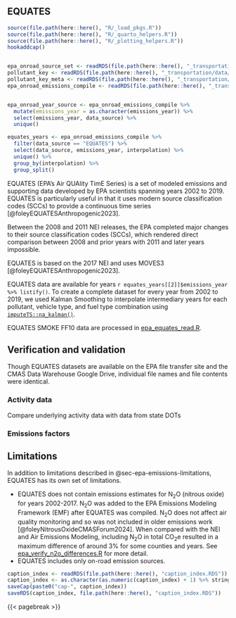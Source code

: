 ## EQUATES {#sec-epa-equates}
```r
source(file.path(here::here(), "R/_load_pkgs.R"))
source(file.path(here::here(), "R/_quarto_helpers.R"))
source(file.path(here::here(), "R/_plotting_helpers.R"))
hookaddcap()


epa_onroad_source_set <- readRDS(file.path(here::here(), "_transportation/data-raw/epa/epa_onroad_source_set.RDS"))
pollutant_key <- readRDS(file.path(here::here(), "_transportation/data/pollutant_key.RDS"))
pollutant_key_meta <- readRDS(file.path(here::here(), "_transportation/data/epa_onroad_source_set.RDS"))
epa_onroad_emissions_compile <- readRDS(file.path(here::here(), "_transportation/data/epa_onroad_emissions_compile.RDS"))


epa_onroad_year_source <- epa_onroad_emissions_compile %>%
  mutate(emissions_year = as.character(emissions_year)) %>%
  select(emissions_year, data_source) %>%
  unique()

equates_years <- epa_onroad_emissions_compile %>%
  filter(data_source == "EQUATES") %>%
  select(data_source, emissions_year, interpolation) %>%
  unique() %>%
  group_by(interpolation) %>%
  group_split()
```

<!-- EQUATES official citation is foleyEQUATESAnthropogenic2023 -->

EQUATES (EPA’s Air QUAlity TimE Series) is a set of modeled emissions and supporting data developed by EPA scientists spanning years 2002 to 2019. EQUATES is particularly useful in that it uses modern source classification codes (SCCs) to provide a continuous time series [@foleyEQUATESAnthropogenic2023].


Between the 2008 and 2011 NEI releases, the EPA completed major changes to their source classification codes (SCCs), which rendered direct comparison between 2008 and prior years with 2011 and later years impossible.

EQUATES is based on the 2017 NEI and uses MOVES3 [@foleyEQUATESAnthropogenic2023]. 

EQUATES data are available for years `r equates_years[[2]]$emissions_year %>% listify()`. To create a complete dataset for every year from 2002 to 2019, we used Kalman Smoothing to interpolate intermediary years for each pollutant, vehicle type, and fuel type combination using [`imputeTS::na_kalman()`](https://steffenmoritz.github.io/imputeTS/). 

EQUATES SMOKE FF10 data are processed in [epa_equates_read.R](data-raw/epa_equates_read.R). 

## Verification and validation

Though EQUATES datasets are available on the EPA file transfer site and the CMAS Data Warehouse Google Drive, individual file names and file contents were identical.

### Activity data

Compare underlying activity data with data from state DOTs

### Emissions factors

## Limitations 

In addition to limitations described in @sec-epa-emissions-limitations, EQUATES has its own set of limitations.

- EQUATES does not contain emissions estimates for N~2~O (nitrous oxide) for years 2002-2017. N~2~O was added to the EPA Emissions Modeling Framework (EMF) after EQUATES was compiled. N~2~O does not affect air quality monitoring and so was not included in older emissions work [@foleyNitrousOxideCMASForum2024]. When compared with the NEI and Air Emissions Modeling, including N~2~O in total CO~2~e resulted in a maximum difference of around 3% for some counties and years. See [epa_verify_n2o_differences.R](data-raw/epa_verify_n2o_differences.R) for more detail. 
- EQUATES includes only on-road emission sources. 

```r
caption_index <- readRDS(file.path(here::here(), "caption_index.RDS"))
caption_index <- as.character(as.numeric(caption_index) + 1) %>% stringr::str_pad(width = 2, side = "left", pad = "0")
saveCap(paste0("cap-", caption_index))
saveRDS(caption_index, file.path(here::here(), "caption_index.RDS"))
```
{{< pagebreak >}}
